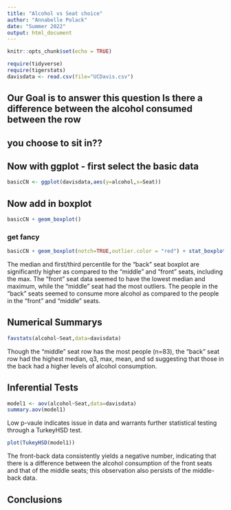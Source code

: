 ```yaml
---
title: "Alcohol vs Seat choice"
author: "Annabelle Polack"
date: "Summer 2022"
output: html_document
---
```


```r
knitr::opts_chunk$set(echo = TRUE)
```

```r
require(tidyverse)
require(tigerstats)
davisdata <- read.csv(file="UCDavis.csv")
```
## Our Goal is to answer this question Is there a difference between the alcohol consumed between the row
## you choose to sit in??

## Now with ggplot - first select the basic data

```r
basicCN <- ggplot(davisdata,aes(y=alcohol,x=Seat))
```
## Now add in boxplot

```r
basicCN + geom_boxplot()
```
  
  
### get fancy  

```r
basicCN + geom_boxplot(notch=TRUE,outlier.color = "red") + stat_boxplot(geom ='errorbar') + labs(title="Fancy notch boxplot \n with 2 lines")
```

The median and first/third percentile for the "back" seat boxplot are significantly higher as compared to the "middle" and "front" seats, including the max. The "front" seat data seemed to have the lowest median and maximum, while the "middle" seat had the most outliers. The people in the "back" seats seemed to consume more alcohol as compared to the people in the "front" and "middle" seats. 

## Numerical Summarys 
```r
favstats(alcohol~Seat,data=davisdata)
```

Though the "middle" seat row has the most people (n=83), the "back" seat row had the highest median, q3, max, mean, and sd suggesting that those in the back had a higher levels of alcohol consumption.  

## Inferential Tests

```r
model1 <- aov(alcohol~Seat,data=davisdata)
summary.aov(model1)
```

Low p-vaule indicates issue in data and warrants further statistical testing through a TurkeyHSD test.

```r
plot(TukeyHSD(model1))
```

The front-back data consistently yields a negative number, indicating that there is a difference between the alcohol consumption of the front seats and that of the middle seats; this observation also persists of the middle-back data. 

## Conclusions


